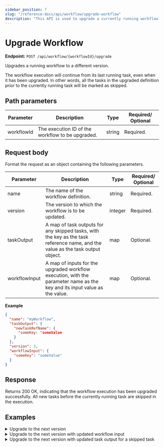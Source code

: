 ```yaml
---
sidebar_position: 7
slug: "/reference-docs/api/workflow/upgrade-workflow"
description: "This API is used to upgrade a currently running workflow to a different version."
---
```



# Upgrade Workflow

**Endpoint:** `POST /api/workflow/{workflowId}/upgrade`

Upgrades a running workflow to a different version.

The workflow execution will continue from its last running task, even when it has been upgraded. In other words, all the tasks in the upgraded definition prior to the currently running task will be marked as skipped.

## Path parameters

| Parameter  | Description                                      | Type   | Required/ Optional |
| ---------- | ------------------------------------------------ | ------ | ------------------ |
| workflowId | The execution ID of the workflow to be upgraded. | string | Required.          |

## Request body

Format the request as an object containing the following parameters.

| Parameter     | Description                                                                                                                    | Type    | Required/ Optional |
| ------------- | ------------------------------------------------------------------------------------------------------------------------------ | ------- | ------------------ |
| name          | The name of the workflow definition.                                                                                           | string  | Required.          |
| version       | The version to which the workflow is to be updated.                                                                            | integer | Required.          |
| taskOutput    | A map of task outputs for any skipped tasks, with the key as the task reference name, and the value as the task output object. | map     | Optional.          |
| workflowInput | A map of inputs for the upgraded workflow execution, with the parameter name as the key and its input value as the value.      | map     | Optional.          |

**Example**

```json
{
  "name": "myWorkflow",
  "taskOutput": {
    "newTaskRefName": {
      "someKey: "someValue
    }
  },
  "version": 3,
  "workflowInput": {
    "someKey": "someValue"
  }
}
```

## Response

Returns 200 OK, indicating that the workflow execution has been upgraded successfully. All new tasks before the currently running task are skipped in the execution.

## Examples

<details>
<summary>Upgrade to the next version</summary>

**Request**

```shell
curl -X 'POST' \
  'https://<YOUR_CLUSTER>/api/workflow/77916c63-d3e7-11ef-87b1-b2b27c52ebde/upgrade' \
  -H 'accept: */*' \
  -H 'X-Authorization: <TOKEN>' \
  -H 'Content-Type: application/json' \
  -d '{
  "name": "someWorkflow",
  "taskOutput": {},
  "version": 2
}'
```

**Response**

Returns 200 OK, indicating that the workflow execution has been upgraded successfully. All new tasks before the currently running task are skipped in the execution.

<p align="center">
  <img
    src="/content/img//upgrade_workflow_api-skipped_task.png"
    alt="Screenshot of Conductor UI showing the skipped tasks in the upgraded workflow execution."
    width="90%"
    height="auto"
    style={{ paddingBottom: 40, paddingTop: 40 }}
  />
</p>

</details>

<details>
<summary>Upgrade to the next version with updated workflow input</summary>

**Request**

```bash
curl -X 'POST' \
  'https://<YOUR-CLUSTER>/api/workflow/ce5ce5d6-6ed1-11f0-880f-0246e7260963/upgrade' \
  -H 'accept: */*' \
  -H 'X-Authorization: <TOKEN>' \
  -H 'Content-Type: application/json' \
  -d '{
  "name": "someWorkflow",
  "version": 2,
  "workflowInput": {
    "name": "updatedValue"
  }
'
```

**Response**

Returns 200 OK, indicating that the workflow execution has been upgraded successfully, and the `workflowInput` is updated in the running execution.

<p align="center">
  <img
    src="/content/img/upgrade-workflow-with-updated-input.png"
    alt="Screenshot of Conductor UI showing updated workflow input using upgrade workflow API."
    width="90%"
    height="auto"
    style={{ paddingBottom: 40, paddingTop: 40 }}
  />
</p>

</details>

<details>
<summary>Upgrade to the next version with updated task output for a skipped task</summary>

**Request**

```bash
 curl -X 'POST' \
  'https://<YOUR-CLUSTER>/api/workflow/b24acffe-6ed2-11f0-880f-0246e7260963/upgrade' \
  -H 'accept: */*' \
  -H 'X-Authorization: <TOKEN>' \
  -H 'Content-Type: application/json' \
  -d '{
  "name": "someWorkflow",
  "taskOutput": {
    "event_ref": {
      "output": "This task execution is skipped via API call"
    }
  },
  "version": 2
}
'
```

**Response**

Returns 200 OK, indicating that the workflow execution has been upgraded successfully.  The output for the skipped task (event_ref) is added to the execution.

<p align="center">
  <img
    src="/content/img/skipped-task-updated-output.png"
    alt="Screenshot of Conductor UI showing updated task output for a skipped task."
    width="90%"
    height="auto"
    style={{ paddingBottom: 40, paddingTop: 40 }}
  />
</p>

</details>